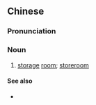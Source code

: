 {{also|储藏室}}
==Chinese==
{{zh-forms|s=储藏室|type=21}}

===Pronunciation===
{{zh-pron
|m=chǔcáng室
|c=cyu5 cong4 sat1
|cat=n
}}

===Noun===
{{zh-noun}}

# [[storage]] [[room]]; [[storeroom]] {{zh-mw|間}}

====See also====
* {{zh-l|貯藏室}}